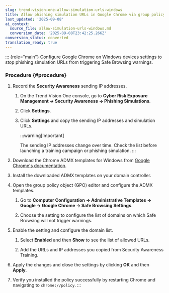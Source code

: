 ```yaml
---
slug: trend-vision-one-allow-simulation-urls-windows
title: Allow phishing simulation URLs in Google Chrome via group policy for Windows
last_updated: '2025-09-08'
ai_context:
  source_file: allow-simulation-urls-windows.md
  conversion_date: '2025-09-08T23:42:25.266Z'
conversion_status: converted
translation_ready: true
---
```


::: {role="main"}
Configure Google Chrome on Windows devices settings to stop phishing simulation URLs from triggering Safe Browsing warnings.

### Procedure {#procedure}

1.  Record the **Security Awareness** sending IP addresses.

    1.  On the Trend Vision One console, go to **Cyber Risk Exposure Management → Security Awareness → Phishing Simulations**.

    2.  Click **Settings**.

    3.  Click **Settings** and copy the sending IP addresses and simulation URLs.

        :::warning[Important]

        The sending IP addresses change over time. Check the list before launching a training campaign or phishing simulation.
        :::

2.  Download the Chrome ADMX templates for Windows from [Google Chrome's documentation](https://support.google.com/chrome/a/answer/187202?hl=en).

3.  Install the downloaded ADMX templates on your domain controller.

4.  Open the group policy object (GPO) editor and configure the ADMX templates.

    1.  Go to **Computer Configuration → Administrative Templates → Google → Google Chrome → Safe Browsing Settings**.

    2.  Choose the setting to configure the list of domains on which Safe Browsing will not trigger warnings.

5.  Enable the setting and configure the domain list.

    1.  Select **Enabled** and then **Show** to see the list of allowed URLs.

    2.  Add the URLs and IP addresses you copied from Security Awareness Training.

6.  Apply the changes and close the settings by clicking **OK** and then **Apply**.

7.  Verify you installed the policy successfully by restarting Chrome and navigating to `chrome://policy`.
:::
